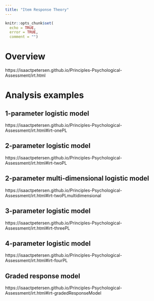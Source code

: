 ```yaml
---
title: "Item Response Theory"
---
```


```r
knitr::opts_chunk$set(
  echo = TRUE,
  error = TRUE,
  comment = "")
```

# Overview

https://isaactpetersen.github.io/Principles-Psychological-Assessment/irt.html 

# Analysis examples

## 1-parameter logistic model

https://isaactpetersen.github.io/Principles-Psychological-Assessment/irt.html#irt-onePL

## 2-parameter logistic model

https://isaactpetersen.github.io/Principles-Psychological-Assessment/irt.html#irt-twoPL

## 2-parameter multi-dimensional logistic model

https://isaactpetersen.github.io/Principles-Psychological-Assessment/irt.html#irt-twoPLmultidimensional

## 3-parameter logistic model

https://isaactpetersen.github.io/Principles-Psychological-Assessment/irt.html#irt-threePL

## 4-parameter logistic model

https://isaactpetersen.github.io/Principles-Psychological-Assessment/irt.html#irt-fourPL

## Graded response model

https://isaactpetersen.github.io/Principles-Psychological-Assessment/irt.html#irt-gradedResponseModel
